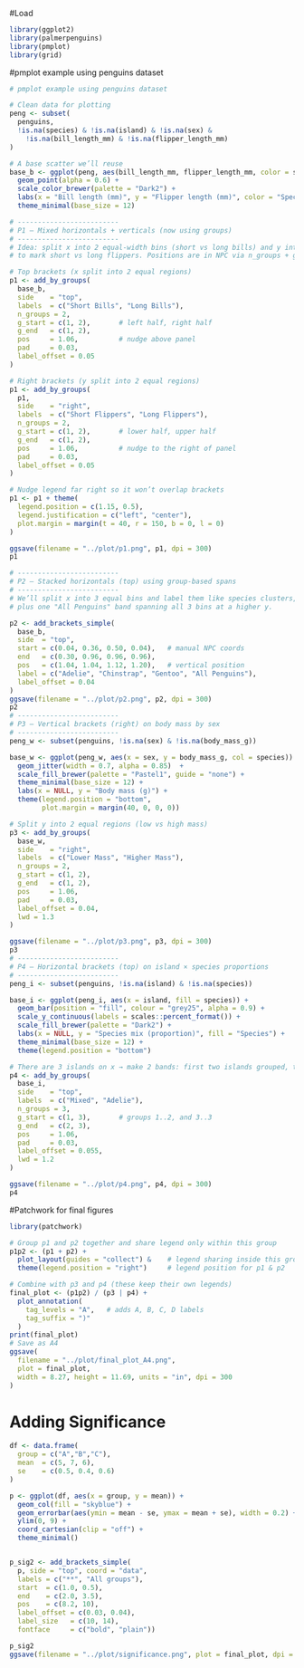 
#Load
```r
library(ggplot2)
library(palmerpenguins)
library(pmplot)  
library(grid) 
```


#pmplot example using penguins dataset
```r
# pmplot example using penguins dataset

# Clean data for plotting
peng <- subset(
  penguins,
  !is.na(species) & !is.na(island) & !is.na(sex) &
    !is.na(bill_length_mm) & !is.na(flipper_length_mm)
)

# A base scatter we’ll reuse
base_b <- ggplot(peng, aes(bill_length_mm, flipper_length_mm, color = species)) +
  geom_point(alpha = 0.6) +
  scale_color_brewer(palette = "Dark2") +
  labs(x = "Bill length (mm)", y = "Flipper length (mm)", color = "Species") +
  theme_minimal(base_size = 12)

# -------------------------
# P1 — Mixed horizontals + verticals (now using groups)
# -------------------------
# Idea: split x into 2 equal-width bins (short vs long bills) and y into 2 bins
# to mark short vs long flippers. Positions are in NPC via n_groups + g_start/g_end.

# Top brackets (x split into 2 equal regions)
p1 <- add_by_groups(
  base_b,
  side    = "top",
  labels  = c("Short Bills", "Long Bills"),
  n_groups = 2,
  g_start = c(1, 2),       # left half, right half
  g_end   = c(1, 2),
  pos     = 1.06,          # nudge above panel
  pad     = 0.03,
  label_offset = 0.05
)

# Right brackets (y split into 2 equal regions)
p1 <- add_by_groups(
  p1,
  side    = "right",
  labels  = c("Short Flippers", "Long Flippers"),
  n_groups = 2,
  g_start = c(1, 2),       # lower half, upper half
  g_end   = c(1, 2),
  pos     = 1.06,          # nudge to the right of panel
  pad     = 0.03,
  label_offset = 0.05
)

# Nudge legend far right so it won’t overlap brackets
p1 <- p1 + theme(
  legend.position = c(1.15, 0.5),
  legend.justification = c("left", "center"),
  plot.margin = margin(t = 40, r = 150, b = 0, l = 0)
)

ggsave(filename = "../plot/p1.png", p1, dpi = 300)
p1

# -------------------------
# P2 — Stacked horizontals (top) using group-based spans
# -------------------------
# We’ll split x into 3 equal bins and label them like species clusters,
# plus one "All Penguins" band spanning all 3 bins at a higher y.

p2 <- add_brackets_simple(
  base_b,
  side  = "top",
  start = c(0.04, 0.36, 0.50, 0.04),   # manual NPC coords
  end   = c(0.30, 0.96, 0.96, 0.96),
  pos   = c(1.04, 1.04, 1.12, 1.20),   # vertical position
  label = c("Adelie", "Chinstrap", "Gentoo", "All Penguins"),
  label_offset = 0.04
)
ggsave(filename = "../plot/p2.png", p2, dpi = 300)
p2
# -------------------------
# P3 — Vertical brackets (right) on body mass by sex
# -------------------------
peng_w <- subset(penguins, !is.na(sex) & !is.na(body_mass_g))

base_w <- ggplot(peng_w, aes(x = sex, y = body_mass_g, col = species)) +
  geom_jitter(width = 0.7, alpha = 0.85)  +
  scale_fill_brewer(palette = "Pastel1", guide = "none") +
  theme_minimal(base_size = 12) +
  labs(x = NULL, y = "Body mass (g)") +
  theme(legend.position = "bottom",
        plot.margin = margin(40, 0, 0, 0))

# Split y into 2 equal regions (low vs high mass)
p3 <- add_by_groups(
  base_w,
  side    = "right",
  labels  = c("Lower Mass", "Higher Mass"),
  n_groups = 2,
  g_start = c(1, 2),
  g_end   = c(1, 2),
  pos     = 1.06,
  pad     = 0.03,
  label_offset = 0.04,
  lwd = 1.3
)

ggsave(filename = "../plot/p3.png", p3, dpi = 300)
p3
# -------------------------
# P4 — Horizontal brackets (top) on island × species proportions
# -------------------------
peng_i <- subset(penguins, !is.na(island) & !is.na(species))

base_i <- ggplot(peng_i, aes(x = island, fill = species)) +
  geom_bar(position = "fill", colour = "grey25", alpha = 0.9) +
  scale_y_continuous(labels = scales::percent_format()) +
  scale_fill_brewer(palette = "Dark2") +
  labs(x = NULL, y = "Species mix (proportion)", fill = "Species") +
  theme_minimal(base_size = 12) +
  theme(legend.position = "bottom")

# There are 3 islands on x → make 2 bands: first two islands grouped, then last island
p4 <- add_by_groups(
  base_i,
  side    = "top",
  labels  = c("Mixed", "Adelie"),
  n_groups = 3,
  g_start = c(1, 3),       # groups 1..2, and 3..3
  g_end   = c(2, 3),
  pos     = 1.06,
  pad     = 0.03,
  label_offset = 0.055,
  lwd = 1.2
)

ggsave(filename = "../plot/p4.png", p4, dpi = 300)
p4

```

#Patchwork for final figures
```r
library(patchwork)

# Group p1 and p2 together and share legend only within this group
p1p2 <- (p1 + p2) +
  plot_layout(guides = "collect") &    # legend sharing inside this group
  theme(legend.position = "right")     # legend position for p1 & p2

# Combine with p3 and p4 (these keep their own legends)
final_plot <- (p1p2) / (p3 | p4) +
  plot_annotation(
    tag_levels = "A",   # adds A, B, C, D labels
    tag_suffix = ")"
  )
print(final_plot)
# Save as A4
ggsave(
  filename = "../plot/final_plot_A4.png",
  plot = final_plot,
  width = 8.27, height = 11.69, units = "in", dpi = 300
)

```

# Adding Significance
```r
df <- data.frame(
  group = c("A","B","C"),
  mean  = c(5, 7, 6),
  se    = c(0.5, 0.4, 0.6)
)

p <- ggplot(df, aes(x = group, y = mean)) +
  geom_col(fill = "skyblue") +
  geom_errorbar(aes(ymin = mean - se, ymax = mean + se), width = 0.2) +
  ylim(0, 9) +
  coord_cartesian(clip = "off") +
  theme_minimal()


p_sig2 <- add_brackets_simple(
  p, side = "top", coord = "data",
  labels = c("**", "All groups"),
  start  = c(1.0, 0.5),
  end    = c(2.0, 3.5),
  pos    = c(8.2, 10),
  label_offset = c(0.03, 0.04),
  label_size   = c(10, 14),
  fontface     = c("bold", "plain")) 

p_sig2
ggsave(filename = "../plot/significance.png", plot = final_plot, dpi = 300)
```


